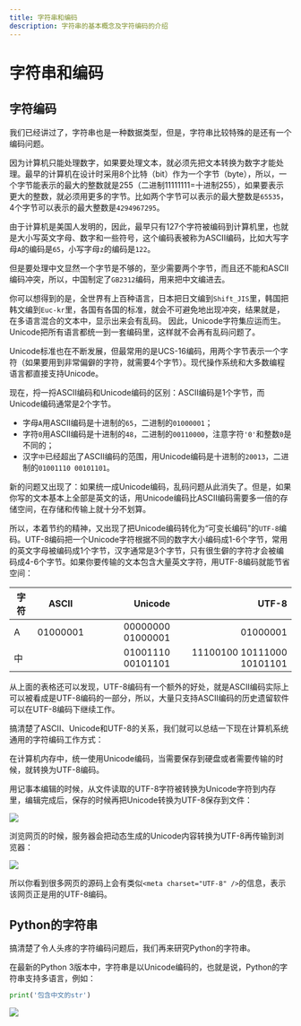 ```yaml
---
title: 字符串和编码
description: 字符串的基本概念及字符编码的介绍
---
```


# 字符串和编码

## 字符编码

我们已经讲过了，字符串也是一种数据类型，但是，字符串比较特殊的是还有一个编码问题。

因为计算机只能处理数字，如果要处理文本，就必须先把文本转换为数字才能处理。最早的计算机在设计时采用8个比特（bit）作为一个字节（byte），所以，一个字节能表示的最大的整数就是255（二进制11111111=十进制255），如果要表示更大的整数，就必须用更多的字节。比如两个字节可以表示的最大整数是`65535`，4个字节可以表示的最大整数是`4294967295`。

由于计算机是美国人发明的，因此，最早只有127个字符被编码到计算机里，也就是大小写英文字母、数字和一些符号，这个编码表被称为ASCII编码，比如大写字母`A`的编码是`65`，小写字母`z`的编码是`122`。

但是要处理中文显然一个字节是不够的，至少需要两个字节，而且还不能和ASCII编码冲突，所以，中国制定了`GB2312`编码，用来把中文编进去。

你可以想得到的是，全世界有上百种语言，日本把日文编到`Shift_JIS`里，韩国把韩文编到`Euc-kr`里，各国有各国的标准，就会不可避免地出现冲突，结果就是，在多语言混合的文本中，显示出来会有乱码。
因此，Unicode字符集应运而生。Unicode把所有语言都统一到一套编码里，这样就不会再有乱码问题了。

Unicode标准也在不断发展，但最常用的是UCS-16编码，用两个字节表示一个字符（如果要用到非常偏僻的字符，就需要4个字节）。现代操作系统和大多数编程语言都直接支持Unicode。

现在，捋一捋ASCII编码和Unicode编码的区别：ASCII编码是1个字节，而Unicode编码通常是2个字节。

- 字母`A`用ASCII编码是十进制的`65`，二进制的`01000001`；
- 字符`0`用ASCII编码是十进制的`48`，二进制的`00110000`，注意字符`'0'`和整数`0`是不同的；
- 汉字`中`已经超出了ASCII编码的范围，用Unicode编码是十进制的`20013`，二进制的`01001110 00101101`。

新的问题又出现了：如果统一成Unicode编码，乱码问题从此消失了。但是，如果你写的文本基本上全部是英文的话，用Unicode编码比ASCII编码需要多一倍的存储空间，在存储和传输上就十分不划算。

所以，本着节约的精神，又出现了把Unicode编码转化为“可变长编码”的`UTF-8`编码。UTF-8编码把一个Unicode字符根据不同的数字大小编码成1-6个字节，常用的英文字母被编码成1个字节，汉字通常是3个字节，只有很生僻的字符才会被编码成4-6个字节。如果你要传输的文本包含大量英文字符，用UTF-8编码就能节省空间：

| 字符 |  ASCII   |           Unicode |                      UTF-8 |
| ---- | :------: | ----------------: | -------------------------: |
| A    | 01000001 | 00000000 01000001 |                   01000001 |
| 中   |          | 01001110 00101101 | 11100100 10111000 10101101 |

从上面的表格还可以发现，UTF-8编码有一个额外的好处，就是ASCII编码实际上可以被看成是UTF-8编码的一部分，所以，大量只支持ASCII编码的历史遗留软件可以在UTF-8编码下继续工作。

搞清楚了ASCII、Unicode和UTF-8的关系，我们就可以总结一下现在计算机系统通用的字符编码工作方式：

在计算机内存中，统一使用Unicode编码，当需要保存到硬盘或者需要传输的时候，就转换为UTF-8编码。

用记事本编辑的时候，从文件读取的UTF-8字符被转换为Unicode字符到内存里，编辑完成后，保存的时候再把Unicode转换为UTF-8保存到文件：

![](assets/20250715_143156_1.png)

浏览网页的时候，服务器会把动态生成的Unicode内容转换为UTF-8再传输到浏览器：

![](assets/20250715_143224_2.png)

所以你看到很多网页的源码上会有类似`<meta charset="UTF-8" />`的信息，表示该网页正是用的UTF-8编码。

## Python的字符串

搞清楚了令人头疼的字符编码问题后，我们再来研究Python的字符串。

在最新的Python 3版本中，字符串是以Unicode编码的，也就是说，Python的字符串支持多语言，例如：

```python
print('包含中文的str')
```

![](assets/20250715_143512_3.png)
